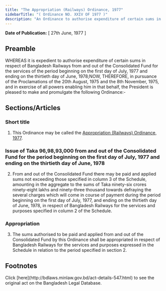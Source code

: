 ```yaml
---
title: "The Appropriation (Railways) Ordinance, 1977"
sidebarTitle: "( Ordinance NO. XXIV OF 1977 )"
description: "An Ordinance to authorise expenditure of certain sums in respect of Bangladesh Railways from and out of the Consolidated Fund for the services of the period beginning on the first day of July, 1977 and ending on the thirtieth day of June, 1978."
---
```


**Date of Publication:** [ 27th June, 1977 ]

## Preamble

WHEREAS it is expedient to authorise expenditure of certain sums in respect of Bangladesh Railways from and out of the Consolidated Fund for the services of the period beginning on the first day of July, 1977 and ending on the thirtieth day of June, 1978;NOW, THEREFORE, in pursuance of the Proclamations of the 20th August, 1975 and the 8th November, 1975, and in exercise of all powers enabling him in that behalf, the President is pleased to make and promulgate the following Ordinance:-

## Sections/Articles

### Short title

1. This Ordinance may be called the [Appropriation (Railways) Ordinance, 1977](/laws/volume-20/act-547 "Appropriation (Railways) Ordinance, 1977").

### Issue of Taka 96,98,93,000 from and out of the Consolidated Fund for the period beginning on the first day of July, 1977 and ending on the thirtieth day of June, 1978

2. From and out of the Consolidated Fund there may be paid and applied sums not exceeding those specified in column 3 of the Schedule, amounting in the aggregate to the sums of Taka ninety-six crores ninety-eight lakhs and ninety-three thousand towards defraying the several charges which will come in course of payment during the period beginning on the first day of July, 1977, and ending on the thirtieth day of June, 1978, in respect of Bangladesh Railways for the services and purposes specified in column 2 of the Schedule.

### Appropriation

3. The sums authorised to be paid and applied from and out of the Consolidated Fund by this Ordinance shall be appropriated in respect of Bangladesh Railways for the services and purposes expressed in the Schedule in relation to the period specified in section 2.

## Footnotes

<Note>
  Click [here](http://bdlaws.minlaw.gov.bd/act-details-547.html) to see the original act on the Bangladesh Legal Database.
</Note>
